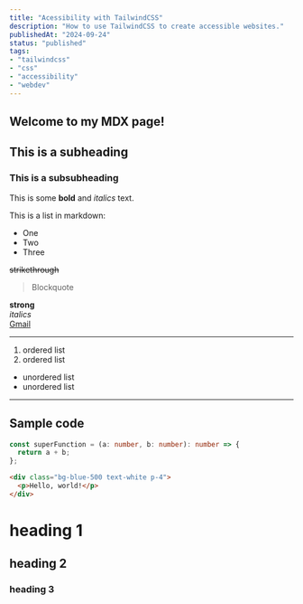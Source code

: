 ```yaml
---
title: "Acessibility with TailwindCSS"
description: "How to use TailwindCSS to create accessible websites."
publishedAt: "2024-09-24"
status: "published"
tags: 
- "tailwindcss"
- "css"
- "accessibility"
- "webdev"
---
```


## Welcome to my MDX page!

## This is a subheading

### This is a subsubheading
 
This is some **bold** and _italics_ text.
 
This is a list in markdown:
 
- One
- Two
- Three

~~strikethrough~~  

> Blockquote  

**strong**  
*italics*  
[Gmail](https://gmail.com)  
***
1. ordered list
2. ordered list
- unordered list
- unordered list  
***

## Sample code

```ts showLineNumbers title="pages/blog/[slug].tsx"  caption="little caption" {1-2}
const superFunction = (a: number, b: number): number => {
  return a + b;
};
```

```html showLineNumbers {2}
<div class="bg-blue-500 text-white p-4">
  <p>Hello, world!</p>
</div>
```

# heading 1
## heading 2
### heading 3

